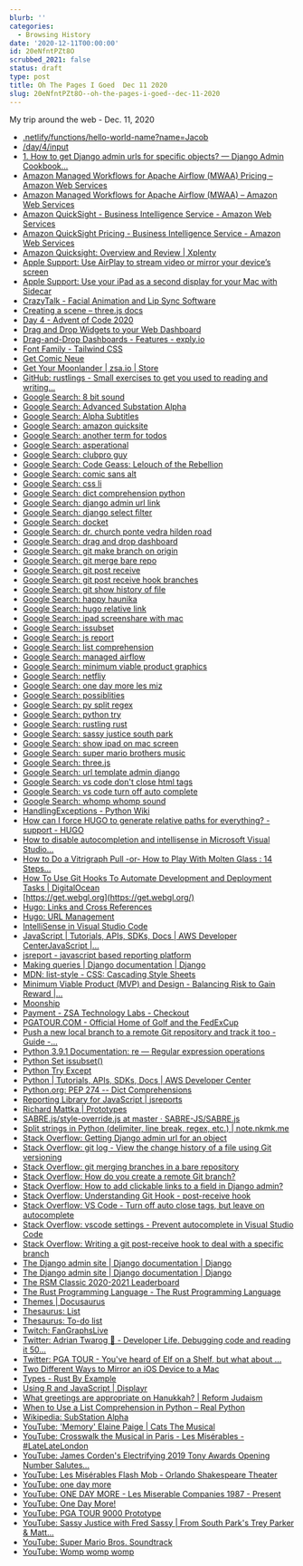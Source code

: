 ```yaml
---
blurb: ''
categories:
  - Browsing History
date: '2020-12-11T00:00:00'
id: 20eNfntPZt8O
scrubbed_2021: false
status: draft
type: post
title: Oh The Pages I Goed  Dec 11 2020
slug: 20eNfntPZt8O--oh-the-pages-i-goed--dec-11-2020
---
```


My trip around the web - Dec. 11, 2020

- [.netlify/functions/hello-world-name?name=Jacob](https://rust-functions.netlify.app/.netlify/functions/hello-world-name?name=Jacob)
- [/day/4/input](https://adventofcode.com/2020/day/4/input)
- [1. How to get Django admin urls for specific objects? — Django Admin Cookbook...](https://books.agiliq.com/projects/django-admin-cookbook/en/latest/object_url.html)
- [Amazon Managed Workflows for Apache Airflow (MWAA) Pricing – Amazon Web Services](https://aws.amazon.com/managed-workflows-for-apache-airflow/pricing/)
- [Amazon Managed Workflows for Apache Airflow (MWAA) – Amazon Web Services](https://aws.amazon.com/managed-workflows-for-apache-airflow/)
- [Amazon QuickSight - Business Intelligence Service - Amazon Web Services](https://aws.amazon.com/quicksight/)
- [Amazon QuickSight Pricing - Business Intelligence Service - Amazon Web Services](https://aws.amazon.com/quicksight/pricing/?nc=sn&loc=4)
- [Amazon Quicksight: Overview and Review | Xplenty](https://www.xplenty.com/blog/amazon-quicksight-overview-and-review/)
- [Apple Support: Use AirPlay to stream video or mirror your device’s screen](https://support.apple.com/en-us/HT204289)
- [Apple Support: Use your iPad as a second display for your Mac with Sidecar](https://support.apple.com/en-us/HT210380)
- [CrazyTalk - Facial Animation and Lip Sync Software](https://www.reallusion.com/crazytalk7/features_script.aspx)
- [Creating a scene – three.js docs](https://threejs.org/docs/index.html#manual/en/introduction/Creating-a-scene)
- [Day 4 - Advent of Code 2020](https://adventofcode.com/2020/day/4/answer)
- [Drag and Drop Widgets to your Web Dashboard](https://dashthis.com/blog/drag-and-drop-widgets-to-your-web-dashboard/)
- [Drag-and-Drop Dashboards - Features - exply.io](https://exply.io/en/features/Drag-and-Drop-Dashboards.html)
- [Font Family - Tailwind CSS](https://tailwindcss.com/docs/font-family)
- [Get Comic Neue](http://comicneue.com/)
- [Get Your Moonlander | zsa.io | Store](https://www.zsa.io/moonlander/buy)
- [GitHub: rustlings - Small exercises to get you used to reading and writing...](https://github.com/rust-lang/rustlings)
- [Google Search: 8 bit sound](https://www.google.com/search?client=safari&rls=en&q=8+bit+sound&ie=UTF-8&oe=UTF-8)
- [Google Search: Advanced Substation Alpha](https://www.google.com/search?client=safari&rls=en&q=Advanced+Substation+Alpha&ie=UTF-8&oe=UTF-8)
- [Google Search: Alpha Subtitles](https://www.google.com/search?client=safari&rls=en&q=Alpha+Subtitles&ie=UTF-8&oe=UTF-8)
- [Google Search: amazon quicksite](https://www.google.com/search?client=safari&rls=en&q=amazon+quicksite&ie=UTF-8&oe=UTF-8)
- [Google Search: another term for todos](https://www.google.com/search?client=safari&rls=en&q=another+term+for+todos&ie=UTF-8&oe=UTF-8)
- [Google Search: asperational](https://www.google.com/search?client=safari&rls=en&q=asperational&ie=UTF-8&oe=UTF-8)
- [Google Search: clubpro guy](https://www.google.com/search?client=safari&rls=en&q=clubpro+guy&ie=UTF-8&oe=UTF-8)
- [Google Search: Code Geass: Lelouch of the Rebellion](https://www.google.com/search?client=safari&rls=en&q=Code+Geass:+Lelouch+of+the+Rebellion&ie=UTF-8&oe=UTF-8)
- [Google Search: comic sans alt](https://www.google.com/search?client=safari&rls=en&q=comic+sans+alt&ie=UTF-8&oe=UTF-8)
- [Google Search: css li](https://www.google.com/search?client=safari&rls=en&q=css+li&ie=UTF-8&oe=UTF-8)
- [Google Search: dict comprehension python](https://www.google.com/search?client=safari&rls=en&q=dict+comprehension+python&ie=UTF-8&oe=UTF-8)
- [Google Search: django admin url link](https://www.google.com/search?client=safari&rls=en&q=django+admin+url+link&ie=UTF-8&oe=UTF-8)
- [Google Search: django select filter](https://www.google.com/search?client=safari&rls=en&q=django+select+filter&ie=UTF-8&oe=UTF-8)
- [Google Search: docket](https://www.google.com/search?client=safari&rls=en&q=docket&ie=UTF-8&oe=UTF-8)
- [Google Search: dr. church ponte vedra hilden road](https://www.google.com/search?newwindow=1&client=safari&rls=en&ei=v6_TX9r6J5Kd5gKm9pqABQ&q=dr.%20church%20ponte%20vedra%20hilden%20road&oq=dr.+church+ponte+vedra+hilden+road&gs_lcp=CgZwc3ktYWIQAzIFCCEQqwIyBQghEKsCOgQIABBHOgkIABDJAxAWEB46BggAEBYQHjoICCEQFhAdEB46BwghEAoQoAE6BQghEKABUJfqAVirkgJg3JMCaAVwAngAgAGIAYgBnguSAQQxMi4zmAEAoAEBqgEHZ3dzLXdpesgBCMABAQ&sclient=psy-ab&ved=2ahUKEwiSp5S1vcbtAhXCqlkKHV5CCzsQvS4wAHoECAIQKg&uact=5&tbs=lf:1,lf_ui:2&tbm=lcl&rflfq=1&num=10&rldimm=5811836701097538279&lqi=CiJkci4gY2h1cmNoIHBvbnRlIHZlZHJhIGhpbGRlbiByb2FkWi4KCWRyIGNodXJjaCIhZHIgY2h1cmNoIHBvbnRlIHZlZHJhIGhpbGRlbiByb2FkmgEkQ2hkRFNVaE5NRzluUzBWSlEwRm5TVVJSYnpneVdEbFJSUkFC&rlst=f#rlfi=hd:;si:5811836701097538279,l,CiJkci4gY2h1cmNoIHBvbnRlIHZlZHJhIGhpbGRlbiByb2FkWi4KCWRyIGNodXJjaCIhZHIgY2h1cmNoIHBvbnRlIHZlZHJhIGhpbGRlbiByb2FkmgEkQ2hkRFNVaE5NRzluUzBWSlEwRm5TVVJSYnpneVdEbFJSUkFC;mv:[[30.0668652,-81.43955780000002],[30.0658466,-81.4399361]];tbs:lrf:!1m4!1u3!2m2!3m1!1e1!1m4!1u2!2m2!2m1!1e1!2m1!1e2!2m1!1e3!3sIAE,lf:1,lf_ui:2)
- [Google Search: drag and drop dashboard](https://www.google.com/search?client=safari&rls=en&q=drag+and+drop+dashboard&ie=UTF-8&oe=UTF-8)
- [Google Search: git make branch on origin](https://www.google.com/search?client=safari&rls=en&q=git+make+branch+on+origin&ie=UTF-8&oe=UTF-8)
- [Google Search: git merge bare repo](https://www.google.com/search?client=safari&rls=en&q=git+merge+bare+repo&ie=UTF-8&oe=UTF-8)
- [Google Search: git post receive](https://www.google.com/search?client=safari&rls=en&q=git+post+receive&ie=UTF-8&oe=UTF-8)
- [Google Search: git post receive hook branches](https://www.google.com/search?client=safari&rls=en&q=git+post+receive+hook+branches&ie=UTF-8&oe=UTF-8)
- [Google Search: git show history of file](https://www.google.com/search?client=safari&rls=en&q=git+show+history+of+file&ie=UTF-8&oe=UTF-8)
- [Google Search: happy haunika](https://www.google.com/search?client=safari&rls=en&q=happy+haunika&ie=UTF-8&oe=UTF-8)
- [Google Search: hugo relative link](https://www.google.com/search?client=safari&rls=en&q=hugo+relative+link&ie=UTF-8&oe=UTF-8)
- [Google Search: ipad screenshare with mac](https://www.google.com/search?client=safari&rls=en&q=ipad+screenshare+with+mac&ie=UTF-8&oe=UTF-8)
- [Google Search: issubset](https://www.google.com/search?client=safari&rls=en&q=issubset&ie=UTF-8&oe=UTF-8)
- [Google Search: js report](https://www.google.com/search?client=safari&rls=en&q=js+report&ie=UTF-8&oe=UTF-8)
- [Google Search: list comprehension](https://www.google.com/search?client=safari&rls=en&q=list+comprehension&ie=UTF-8&oe=UTF-8)
- [Google Search: managed airflow](https://www.google.com/search?client=safari&rls=en&q=managed+airflow&ie=UTF-8&oe=UTF-8)
- [Google Search: minimum viable product graphics](https://www.google.com/search?q=minimum+viable+product+graphics&newwindow=1&client=safari&rls=en&source=lnms&tbm=isch&sa=X&ved=2ahUKEwiv3KSV9cbtAhXBo1kKHYERBNcQ_AUoAXoECCQQAw&biw=856&bih=770#imgrc=d54vg1thHScfWM)
- [Google Search: netfliy](https://www.google.com/search?client=safari&rls=en&q=netfliy&ie=UTF-8&oe=UTF-8)
- [Google Search: one day more les miz](https://www.google.com/search?client=safari&rls=en&q=one+day+more+les+miz&ie=UTF-8&oe=UTF-8)
- [Google Search: possiblities](https://www.google.com/search?client=safari&rls=en&q=possiblities&ie=UTF-8&oe=UTF-8)
- [Google Search: py split regex](https://www.google.com/search?client=safari&rls=en&q=py+split+regex&ie=UTF-8&oe=UTF-8)
- [Google Search: python try](https://www.google.com/search?client=safari&rls=en&q=python+try&ie=UTF-8&oe=UTF-8)
- [Google Search: rustling rust](https://www.google.com/search?newwindow=1&client=safari&rls=en&ei=-QzUX_m4OMr25gK3j7aABA&q=rustling+rust+&oq=rustling+rust+&gs_lcp=CgZwc3ktYWIQAzIJCAAQyQMQFhAeOgQIABBHOgoIABCxAxDJAxBDOgQIABBDOgIIADoCCC46BQgAEMkDOggILhDHARCvAToGCAAQFhAeUOsvWN85YOw6aABwAngAgAGYAYgBzAWSAQMxLjWYAQCgAQGqAQdnd3Mtd2l6yAEIwAEB&sclient=psy-ab&ved=0ahUKEwi5mYKYlsftAhVKu1kKHbeHDUAQ4dUDCAw&uact=5)
- [Google Search: sassy justice south park](https://www.google.com/search?newwindow=1&client=safari&rls=en&ei=T-XTX9K0DsKE5wKAyZuQDw&q=sassy+justice+south+park&oq=sassy+justice+south&gs_lcp=CgZwc3ktYWIQAxgAMgUIABDJAzoECAAQRzoCCC46AggAOgYIABAWEB5Q6iFY9nFg_nxoB3ACeACAAV-IAbkIkgECMTOYAQCgAQGqAQdnd3Mtd2l6yAEIwAEB&sclient=psy-ab)
- [Google Search: show ipad on mac screen](https://www.google.com/search?client=safari&rls=en&q=show+ipad+on+mac+screen&ie=UTF-8&oe=UTF-8)
- [Google Search: super mario brothers music](https://www.google.com/search?client=safari&rls=en&q=super+mario+brothers+music&ie=UTF-8&oe=UTF-8)
- [Google Search: three.js](https://www.google.com/search?client=safari&rls=en&q=three.js&ie=UTF-8&oe=UTF-8)
- [Google Search: url template admin django](https://www.google.com/search?client=safari&rls=en&q=url+template+admin+django&ie=UTF-8&oe=UTF-8)
- [Google Search: vs code don't close html tags](https://www.google.com/search?client=safari&rls=en&q=vs+code+don%27t+close+html+tags&ie=UTF-8&oe=UTF-8)
- [Google Search: vs code turn off auto complete](https://www.google.com/search?client=safari&rls=en&q=vs+code+turn+off+auto+complete&ie=UTF-8&oe=UTF-8)
- [Google Search: whomp whomp sound](https://www.google.com/search?newwindow=1&client=safari&rls=en&ei=MuDTX8_FBoud5gLmsKzwCA&q=whomp+whomp+sound&oq=whomp+&gs_lcp=CgZwc3ktYWIQAxgAMgcIABDJAxBDMgIIADICCAAyBAgAEEMyBAguEAoyAggAMgQIABBDMgIIADICCAAyBAgAEAo6BAgAEEc6DgguEMcBEK8BEJECEJMCOgsILhDHARCvARCRAjoICAAQsQMQgwE6DgguELEDEIMBEMcBEKMCOgUIABCxAzoICC4QxwEQowI6BQgAEJECOgsILhCxAxDHARCjAjoICC4QsQMQgwE6BwgAELEDEENQzo8CWISWAmDsngJoAHAGeACAAZUBiAH3BJIBAzQuMpgBAKABAaoBB2d3cy13aXrIAQjAAQE&sclient=psy-ab)
- [HandlingExceptions - Python Wiki](https://wiki.python.org/moin/HandlingExceptions)
- [How can I force HUGO to generate relative paths for everything? - support - HUGO](https://discourse.gohugo.io/t/how-can-i-force-hugo-to-generate-relative-paths-for-everything/24168/2)
- [How to disable autocompletion and intellisense in Microsoft Visual Studio...](https://ourcodeworld.com/articles/read/505/how-to-disable-autocompletion-and-intellisense-in-microsoft-visual-studio-code)
- [How to Do a Vitrigraph Pull -or- How to Play With Molten Glass : 14 Steps...](https://www.instructables.com/How-to-do-a-Vitrigraph-pull-or-How-to-play-with-mo/)
- [How To Use Git Hooks To Automate Development and Deployment Tasks | DigitalOcean](https://www.digitalocean.com/community/tutorials/how-to-use-git-hooks-to-automate-development-and-deployment-tasks)
- [https://get.webgl.org](https://get.webgl.org/)
- [Hugo: Links and Cross References](https://gohugo.io/content-management/cross-references/)
- [Hugo: URL Management](https://gohugo.io/content-management/urls/)
- [IntelliSense in Visual Studio Code](https://code.visualstudio.com/docs/editor/intellisense)
- [JavaScript | Tutorials, APIs, SDKs, Docs | AWS Developer CenterJavaScript |...](https://aws.amazon.com/developer/language/javascript/?nc1=f_dr)
- [jsreport - javascript based reporting platform](https://jsreport.net/)
- [Making queries | Django documentation | Django](https://docs.djangoproject.com/en/3.1/topics/db/queries/)
- [MDN: list-style - CSS: Cascading Style Sheets](https://developer.mozilla.org/en-US/docs/Web/CSS/list-style)
- [Minimum Viable Product (MVP) and Design - Balancing Risk to Gain Reward |...](https://www.interaction-design.org/literature/article/minimum-viable-product-mvp-and-design-balancing-risk-to-gain-reward)
- [Moonship](https://codepen.io/jenaro94/full/XWjNNGZ)
- [Payment - ZSA Technology Labs - Checkout](https://checkout.zsa.io/31108497545/checkouts/19fe1d661c1a93561c3da0c698e1fddb?previous_step=shipping_method&step=payment_method)
- [PGATOUR.COM - Official Home of Golf and the FedExCup](https://www.pgatour.com/)
- [Push a new local branch to a remote Git repository and track it too - Guide -...](https://forum.freecodecamp.org/t/push-a-new-local-branch-to-a-remote-git-repository-and-track-it-too/13222)
- [Python 3.9.1 Documentation: re — Regular expression operations](https://docs.python.org/3/library/re.html)
- [Python Set issubset()](https://www.programiz.com/python-programming/methods/set/issubset)
- [Python Try Except](https://www.w3schools.com/python/python_try_except.asp)
- [Python | Tutorials, APIs, SDKs, Docs | AWS Developer Center](https://aws.amazon.com/developer/language/python/?nc1=f_dr)
- [Python.org: PEP 274 -- Dict Comprehensions](https://www.python.org/dev/peps/pep-0274/)
- [Reporting Library for JavaScript | jsreports](https://www.jsreports.com/)
- [Richard Mattka | Prototypes](https://richardmattka.com/prototypes)
- [SABRE.js/style-override.js at master · SABRE-JS/SABRE.js](https://github.com/SABRE-JS/SABRE.js/blob/master/src/style-override.js)
- [Split strings in Python (delimiter, line break, regex, etc.) | note.nkmk.me](https://note.nkmk.me/en/python-split-rsplit-splitlines-re/)
- [Stack Overflow: Getting Django admin url for an object](https://stackoverflow.com/questions/694477/getting-django-admin-url-for-an-object)
- [Stack Overflow: git log - View the change history of a file using Git versioning](https://stackoverflow.com/questions/278192/view-the-change-history-of-a-file-using-git-versioning)
- [Stack Overflow: git merging branches in a bare repository](https://stackoverflow.com/questions/7984986/git-merging-branches-in-a-bare-repository)
- [Stack Overflow: How do you create a remote Git branch?](https://stackoverflow.com/questions/1519006/how-do-you-create-a-remote-git-branch/27185855#27185855)
- [Stack Overflow: How to add clickable links to a field in Django admin?](https://stackoverflow.com/questions/1949248/how-to-add-clickable-links-to-a-field-in-django-admin)
- [Stack Overflow: Understanding Git Hook - post-receive hook](https://stackoverflow.com/questions/28106011/understanding-git-hook-post-receive-hook)
- [Stack Overflow: VS Code - Turn off auto close tags, but leave on autocomplete](https://stackoverflow.com/questions/49391798/vs-code-turn-off-auto-close-tags-but-leave-on-autocomplete/49391907)
- [Stack Overflow: vscode settings - Prevent autocomplete in Visual Studio Code](https://stackoverflow.com/questions/32911977/prevent-autocomplete-in-visual-studio-code)
- [Stack Overflow: Writing a git post-receive hook to deal with a specific branch](https://stackoverflow.com/questions/7351551/writing-a-git-post-receive-hook-to-deal-with-a-specific-branch)
- [The Django admin site | Django documentation | Django](https://docs.djangoproject.com/en/dev/ref/contrib/admin/#admin-reverse-urls)
- [The Django admin site | Django documentation | Django](https://docs.djangoproject.com/en/3.1/ref/contrib/admin/)
- [The RSM Classic 2020-2021 Leaderboard](https://www.pgatour.com/competition/2021/the-rsm-classic/leaderboard.html)
- [The Rust Programming Language - The Rust Programming Language](https://doc.rust-lang.org/book/index.html)
- [Themes | Docusaurus](https://v2.docusaurus.io/docs/using-themes/#wrapping-theme-components)
- [Thesaurus: List](https://www.thesaurus.com/browse/list?s=t)
- [Thesaurus: To-do list](https://www.thesaurus.com/browse/to-do%20list)
- [Twitch: FanGraphsLive](https://www.twitch.tv/videos/830566868)
- [Twitter: Adrian Twarog 🦘 - Developer Life. Debugging code and reading it 50...](https://twitter.com/adrian_twarog/status/1337239963050471424)
- [Twitter: PGA TOUR - You've heard of Elf on a Shelf, but what about ... ](https://twitter.com/PGATOUR/status/1337169033544798209?s=20)
- [Two Different Ways to Mirror an iOS Device to a Mac](https://computers.tutsplus.com/tutorials/two-different-ways-to-mirror-an-ios-device-to-a-mac--cms-23533)
- [Types - Rust By Example](https://doc.rust-lang.org/rust-by-example/types.html)
- [Using R and JavaScript | Displayr](https://www.displayr.com/category/r/)
- [What greetings are appropriate on Hanukkah? | Reform Judaism](https://reformjudaism.org/learning/answers-jewish-questions/what-greetings-are-appropriate-hanukkah)
- [When to Use a List Comprehension in Python – Real Python](https://realpython.com/list-comprehension-python/)
- [Wikipedia: SubStation Alpha](https://en.wikipedia.org/wiki/SubStation_Alpha)
- [YouTube: 'Memory' Elaine Paige | Cats The Musical](https://www.youtube.com/watch?v=mdBVJbzkoqo)
- [YouTube: Crosswalk the Musical in Paris - Les Misérables - #LateLateLondon](https://www.youtube.com/watch?v=dF495ERjRUo)
- [YouTube: James Corden's Electrifying 2019 Tony Awards Opening Number Salutes...](https://www.youtube.com/watch?v=UeOy1WKeTRY)
- [YouTube: Les Misérables Flash Mob - Orlando Shakespeare Theater](https://www.youtube.com/watch?v=Cn8PiqIXEjQ)
- [YouTube: one day more](https://www.youtube.com/results?search_query=one+day+more)
- [YouTube: ONE DAY MORE - Les Miserable Companies 1987 - Present](https://www.youtube.com/watch?v=Qm7nNesffDs)
- [YouTube: One Day More!](https://www.youtube.com/watch?v=ydpmzU_i2hg)
- [YouTube: PGA TOUR 9000 Prototype](https://www.youtube.com/watch?v=gBv8ABrn99g&feature=youtu.be)
- [YouTube: Sassy Justice with Fred Sassy | From South Park's Trey Parker & Matt...](https://www.youtube.com/watch?v=9WfZuNceFDM)
- [YouTube: Super Mario Bros. Soundtrack](https://www.youtube.com/watch?v=_9bB7r0M9kg)
- [YouTube: Womp womp womp](https://www.youtube.com/watch?v=tKdcjJoXeEY)

